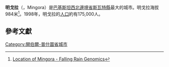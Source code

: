 {{Infobox settlement
| name                            = 明戈拉
| official_name                   = 
| other_name                      = 
| native_name                     = <br/>{{Nastaliq|مینگورہ}}
| settlement_type                 = [[城市|城市]]
| image_skyline                   =Stars on the Earth.jpg
| imagesize                       = 280px
| image_alt                       = 
| image_caption                   = View of Mingora
| image_map                       = 
| mapsize                         = 
| map_alt                         = 
| map_caption                     = 
| coordinates                     = 
| pushpin_map                     =
| pushpin_label_position          = top<!-- left, right, top, bottom, none -->
| pushpin_map_alt                 = 
| pushpin_mapsize                 = 
| pushpin_map_caption             = 
| subdivision_type                = Country
| subdivision_name                = {{flagu|Pakistan}}
| subdivision_type1               = [[Subdivisions_of_Pakistan|Province]]
| subdivision_name1               = {{flag|Khyber Pakhtunkhwa}}
| subdivision_type2               = [[Divisions_of_Pakistan|Division]]
| subdivision_name2               = [[Malakand_Division|Malakand]]
| subdivision_type3               = [[Districts_of_Pakistan|District]]
| subdivision_name3               = [[Swat_District|Swat]]
| subdivision_type4               = [[Tehsil|Tehsil]]
| subdivision_name4               = [[Babuzai_Tehsil|Babuzai]]
| population_total                = 331,091
|total_type=[[City|City]]
| population_as_of                = [[2017_Census_of_Pakistan|2017]]
| population_est                  = 
| pop_est_as_of                   = 
| population_footnotes            = <ref name="census2017">{{cite web|url=http://www.pbscensus.gov.pk/sites/default/files/bwpsr/kp/SWAT_BLOCKWISE.pdf|date=2018-01-03|access-date=2018-04-24|publisher=[[Pakistan_Bureau_of_Statistics|Pakistan Bureau of Statistics]]|title=POPULATION AND HOUSEHOLD DETAIL FROM BLOCK TO DISTRICT LEVEL: KHYBER PAKHTUNKHWA (SWAT DISTRICT)|archive-url=https://web.archive.org/web/20180417101439/http://www.pbscensus.gov.pk/sites/default/files/bwpsr/kp/SWAT_BLOCKWISE.pdf|archive-date=2018-04-17|url-status=dead}}</ref>
|population_rank=[[List_of_cities_in_Pakistan_by_population|26th, Pakistan]]; [[List_of_cities_in_Khyber_Pakhtunkhwa_by_population|3rd, Khyber Pakhtunkhwa]]
| area_total_km2                  = 
| elevation_m                     = 984
| elevation_m_min                 = 
| elevation_m_max                 = 
| population_density_km2          = 
| leader_title                    = 
| leader_name                     = 
| leader_title1                   = 
| leader_name1                    = 
| area_code                       = (0946)
| area_code_type                  = [[List_of_dialling_codes_of_Pakistan|Calling code]]
| timezone1                       = [[Pakistan_Standard_Time|PST]]
| utc_offset1                     = +5
| website                         = [http://tourswat.com/saidu-sharif-and-mingora/ Mingora]
| footnotes                       = 
}}

'''明戈拉'''（{{Lang-ps|مینګورہ}}，Mingora）是[[巴基斯坦|巴基斯坦]][[西北邊境省|西北邊境省]][[斯瓦特縣|斯瓦特縣]]最大的城市。明戈拉海拔984米<ref>[http://www.fallingrain.com/world/PK/3/Mingaora.html Location of Mingora - Falling Rain Genomics]{{Dead link|date=2020年7月 |bot=InternetArchiveBot |fix-attempted=yes }}</ref>。1998年，明戈拉的[[人口|人口]]約有175,000人。

== 參考文獻 ==
<div class="references-small">
<references />
</div>

{{DEFAULTSORT: Mingora}}
[[Category:開伯爾-普什圖省城市|Category:開伯爾-普什圖省城市]]
